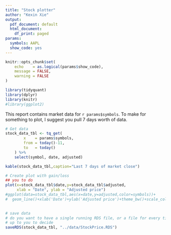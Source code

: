 ```yaml
---
title: "Stock plotter"
author: "Kexin Xie"
output:
  pdf_document: default
  html_document:
    df_print: paged
params:
  symbols: AAPL
  show_code: yes
---
```


```r
knitr::opts_chunk$set(
    echo    = as.logical(params$show_code),
    message = FALSE, 
    warning = FALSE
)
```

```r
library(tidyquant)
library(dplyr)
library(knitr)
#library(ggplot2)
```

This report contains market data for `r params$symbols`.  To make for something to plot, I suggest you pull 7 days worth of data.

```r
# Get data
stock_data_tbl <- tq_get(
        x    = params$symbols,
        from = today()-11, 
        to   = today()
    ) %>%
    select(symbol, date, adjusted)

kable(stock_data_tbl,caption="Last 7 days of market close")
```

```r
# Create plot with gain/loss
## you to do
plot(x=stock_data_tbl$date,y=stock_data_tbl$adjusted,
     xlab = "Date", ylab = "Adjusted price")
#ggplot(data=stock_data_tbl,aes(x=date,y=adjusted,color=symbols))+
#  geom_line()+xlab('Date')+ylab('Adjusted price')+theme_bw()+scale_colour_manual(values=c("red","green","blue","pink"))
  
```

```r
# save data 
# do you want to have a single running RDS file, or a file for every time this runs
# up to you to decide
saveRDS(stock_data_tbl, "../data/StockPrice.RDS")
```
